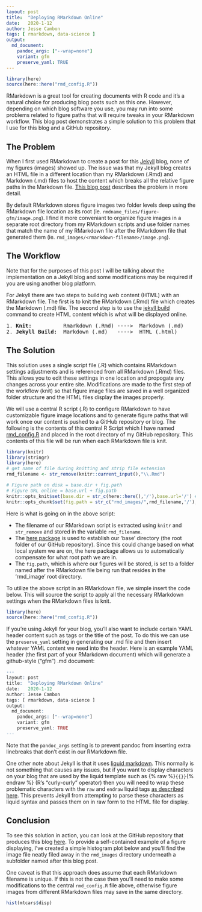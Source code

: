 ```yaml
---
layout: post
title:  "Deploying RMarkdown Online"
date:   2020-1-12 
author: Jesse Cambon
tags: [ rmarkdown, data-science ]
output: 
  md_document:
    pandoc_args: ["--wrap=none"]
    variant: gfm
    preserve_yaml: TRUE
---
```


```r
library(here)
source(here::here("rmd_config.R"))
``` 

RMarkdown is a great tool for creating documents with R code and it's a natural choice for producing blog posts such as this one. However, depending on which blog software you use, you may run into some problems related to figure paths that will require tweaks in your RMarkdown workflow. This blog post demonstrates a simple solution to this problem that I use for this blog and a GitHub repository.

## The Problem

When I first used RMarkdown to create a post for this [Jekyll](https://jekyllrb.com/) blog, none of my figures (images) showed up. The issue was that my Jekyll blog creates an HTML file in a different location than my RMarkdown (.Rmd) and Markdown (.md) files to host the content which breaks all the relative figure paths in the Markdown file. [This blog post](http://www.randigriffin.com/2017/04/25/how-to-knit-for-mysite.html) describes the problem in more detail. 

By default RMarkdown stores figure images two folder levels deep using the RMarkdown file location as its root (ie. `rmdname_files/figure-gfm/image.png`). I find it more conveniant to organize figure images in a separate root directory from my RMarkdown scripts and use folder names that match the name of my RMarkdown file after the RMarkdown file that generated them (ie. `rmd_images/<rmarkdown-filename>/image.png`). 

## The Workflow

Note that for the purposes of this post I will be talking about the implementation on a Jekyll blog and some modifications may be required if you are using another blog platform. 

For Jekyll there are two steps to building web content (HTML) with an RMarkdown file. The first is to knit the RMarkdown (.Rmd) file which creates the Markdown (.md) file. The second step is to use the [jekyll build](https://jekyllrb.com/docs/usage/) command to create HTML content which is what will be displayed online. 

<pre>
1. <b>Knit:</b>          Rmarkdown (.Rmd) ---->  Markdown (.md) 
2. <b>Jekyll Build:</b>  Markdown (.md)   ---->  HTML (.html)
</pre>

## The Solution

This solution uses a single script file (.R) which contains RMarkdown settings adjustments and is referenced from all RMarkdown (.Rmd) files. This allows you to edit these settings in one location and propogate any changes across your entire site. Modifications are made to the first step of the workflow (knit) so that figure image files are saved in a well organized folder structure and the HTML files display the images properly. 

We will use a central R script (.R) to configure RMarkdown to have customizable figure image locations and to generate figure paths that will work once our content is pushed to a GitHub repository or blog. The following is the contents of this central R Script which I have named [rmd_config.R](https://github.com/jessecambon/jessecambon.github.io/blob/master/rmd_config.R) and placed in the root directory of my GitHub repository. This contents of this file will be run when each RMarkdown file is knit.

```r
library(knitr)
library(stringr)
library(here)
# get name of file during knitting and strip file extension
rmd_filename <- str_remove(knitr::current_input(),"\\.Rmd")

# Figure path on disk = base.dir + fig.path
# Figure URL online = base.url + fig.path
knitr::opts_knit$set(base.dir = str_c(here::here(),'/'),base.url='/') # project root folder
knitr::opts_chunk$set(fig.path = str_c("rmd_images/",rmd_filename,'/'),echo=TRUE)
``` 

Here is what is going on in the above script:

* The filename of our RMarkdown script is extracted using `knitr` and `str_remove` and stored in the variable `rmd_filename`.
* The [here package](https://here.r-lib.org/) is used to establish our 'base' directory (the root folder of our GitHub repository). Since this could change based on what local system we are on, the here package allows us to automatically compensate for what root path we are in.
* The `fig.path`, which is where our figures will be stored, is set to a folder named after the RMarkdown file being run that resides in the 'rmd_image' root directory.

To utilize the above script in an RMarkdown file, we simple insert the code below. This will source the script to apply all the necessary RMarkdown settings when the RMarkdown files is knit.

```r
library(here)
source(here::here("rmd_config.R"))
``` 

If you're using Jekyll for your blog, you'll also want to include certain YAML header content such as tags or the title of the post. To do this we can use the `preserve_yaml` setting in generating our .md file and then insert whatever YAML content we need into the header. Here is an example YAML header (the first part of your RMarkdown document) which will generate a github-style ("gfm") .md document:

```r
---
layout: post
title:  "Deploying RMarkdown Online"
date:   2020-1-12
author: Jesse Cambon
tags: [ rmarkdown, data-science ]
output: 
  md_document:
    pandoc_args: ["--wrap=none"]
    variant: gfm
    preserve_yaml: TRUE
---
```

Note that the `pandoc_args` setting is to prevent pandoc from inserting extra linebreaks that don't exist in our RMarkdown file.

One other note about Jekyll is that it uses [liquid markdown](https://jekyllrb.com/docs/liquid/). This normally is not something that causes any issues, but if you want to display characters on your blog that are used by the liquid template such as {% raw %}`{{}}`{% endraw %} (R's "curly-curly" operator) then you will need to wrap these problematic characters with the `raw` and `endraw` liquid tags [as described here](https://shopify.github.io/liquid/tags/raw/). This prevents Jekyll from attempting to parse these characters as liquid syntax and passes them on in raw form to the HTML file for display.

## Conclusion

To see this solution in action, you can look at the GitHub repository that produces this blog [here](https://github.com/jessecambon/jessecambon.github.io). To provide a self-contained example of a figure displaying, I've created a simple histogram plot below and you'll find the image file neatly filed away in the `rmd_images` directory underneath a subfolder named after this blog post. 

One caveat is that this approach does assume that each RMarkdown filename is unique. If this is not the case then you'll need to make some modifications to the central `rmd_config.R` file above, otherwise figure images from different RMarkdown files may save in the same directory.

```r
hist(mtcars$disp)
```



